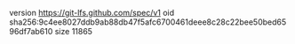 version https://git-lfs.github.com/spec/v1
oid sha256:9c4ee8027ddb9ab88db47f5afc6700461deee8c28c22bee50bed6596df7ab610
size 11865
